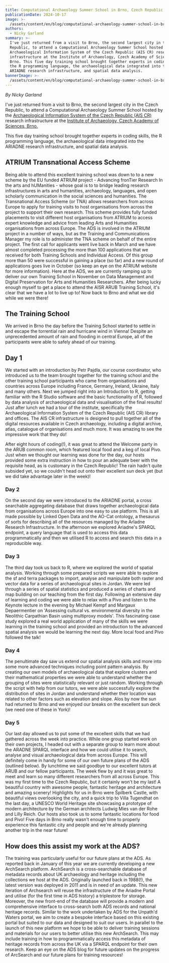 ```yaml
---
title: Computational Archaeology Summer School in Brno, Czech Republic
publicationDate: 2024-10-17
image: >-
  /assets/content/en/blog/computational-archaeology-summer-school-in-brno-czech-republic/image.jpg
authors:
  - Nicky Garland
summary: >-
  I've just returned from a visit to Brno, the second largest city in the Czech
  Republic, to attend a Computational Archaeology Summer School hosted by the
  Archaeological Information System of the Czech Republic (AIS CR) research
  infrastructure at the Institute of Archaeology, Czech Academy of Sciences,
  Brno. This five day training school brought together experts in coding skills,
  the R programming language, the archaeological data integrated into the
  ARIADNE research infrastructure, and spatial data analysis.
bannerImage: >-
  /assets/content/en/blog/computational-archaeology-summer-school-in-brno-czech-republic/bannerImage.jpg
---
```

*By Nicky Garland*

I've just returned from a visit to Brno, the second largest city in the Czech Republic, to attend a Computational Archaeology Summer School hosted by the [Archaeological Information System of the Czech Republic (AIS CR)](https://www.aiscr.cz/en/) research infrastructure at the [Institute of Archaeology, Czech Academy of Sciences, Brno.](https://www.arub.cz/)

This five day training school brought together experts in coding skills, the R programming language, the archaeological data integrated into the ARIADNE research infrastructure, and spatial data analysis.

## ATRIUM Transnational Access Scheme

Being able to attend this excellent training school was down to to a new scheme by the EU funded ATRIUM project  - Advancing fronTier Research In the arts and hUManities - whose goal is to to bridge leading research infrastructures in arts and humanities, archaeology, languages, and open scholarly communication in the social sciences and humanities. The Transnational Access Scheme (or TNA) allows researchers from across Europe to apply for training visits to host organisations from across the project to support their own research. This scheme provides fully funded placements to visit different host organisations from ATRIUM to access expert knowledge and advice from leading Arts and Humanities organisations from across Europe.
The ADS is involved in the ATRIUM project in a number of ways, but as the Training and Communications Manager my role is to administer the TNA scheme on behalf of the entire project. The first call for applicants went live back in March and we have almost completed processing the more than 100 applications that we received for both Training Schools  and Individual Access. Of this group more than 50 were successful in gaining a place (so far) and a new round of applications goes live in October (so keep an eye on the ATRIUM website for more information). Here at the ADS, we are currently ramping up to deliver our own Training School in November on Data Management and Digital Preservation for Arts and Humanities Researchers. After being lucky enough myself to get a place to attend the AISR ARUB Training School, it's clear that we have a lot to live up to! Now back to Brno and what we did while we were there!

<Figure src="/assets/content/en/blog/computational-archaeology-summer-school-in-brno-czech-republic/archaeology-brno.jpg" alt="Institute of Archaeology, Czech Academy of Sciences, Brno" alignment="stretch">

</Figure>

## The Training School

We arrived in Brno the day before the Training School started to settle in and escape the torrential rain and hurricane wind in Vienna! Despite an unprecedented amount of rain and flooding in central Europe, all of the participants were able to safely ahead of our training.&#x20;

## Day 1&#x20;

We started with an introduction by Petr Pajdla, our course coordinator, who introduced us to the team brought together for the training school and the other training school participants who came from organisations and countries across Europe including France, Germany, Ireland, Ukraine, Italy and many others. Next we jumped right into an Introduction to R, getting familiar with the R Studio software and the basic functionality of R, followed by data analysis of archaeological data and visualisation of the final results! Just after lunch we had a tour of the institute, specifically the Archaeological Information System of the Czech Republic (AIS CR) library and offices. The AIS CR infrastructure is designed to pull together all of the digital resources available in Czech archaeology, including a digital archive, atlas, catalogue of organisations and much more. It was amazing to see the impressive work that they do!

<Figure src="/assets/content/en/blog/computational-archaeology-summer-school-in-brno-czech-republic/ais-cr.jpg" alt="Poster advertising the activities of the AIS CR" alignment="center">

</Figure>

After eight hours of coding(!), it was great to attend the Welcome party in the ARUB common room, which featured local food and a keg of local Pivo. Just when we thought our learning was done for the day, our hosts provided some extra instruction in how to pour an adequate beer with the requisite head, as is customary in the Czech Republic! The rain hadn't quite subsided yet, so we couldn't head out onto their excellent sun deck yet (but we did take advantage later in the week)!

### Day 2

On the second day we were introduced to the ARIADNE portal, a cross searchable aggregating database that draws together archaeological data from organisations across Europe into one easy to use platform. This is all made possible by Linked Open Data and the AO-Cat ontology, a thesaurus of sorts for describing all of the resources managed by the ArIadne Research Infrastructure. In the afternoon we explored Ariadne's SPARQL endpoint, a query language that is used to access this data programmatically and then we utilised R to access and search this data in a reproducible way.

### Day 3

The third day took us back to R, where we explored the world of spatial analysis. Working through some prepared scripts we were able to explore the sf and terra packages to import, analyse and manipulate both raster and vector data for a series of archaeological sites in Jordan. We were led through a series of spatial statistics and produced a series of charts and map building on our teaching from the first day. Following an extensive day of learning and coding we were able to relax with a Pivo and listen to the Keynote lecture in the evening by Michael Kempf and Margaux Depaermentier on 'Assessing cultural vs. environmental diversity in the Neolithic Carpathian Basin using multiproxy models'. This fascinating case study explored a real world application of many of the skills we were learning in the training school and provided an introduction to the advanced spatial analysis we would be learning the next day. More local food and Pivo followed the talk!

### Day 4

The penultimate day saw us extend our spatial analysis skills and more into some more advanced techniques including point pattern analysis. By creating our own models of archaeological data that explore clusters and their mathematical properties we were able to understand whether the grouping of sites were statistically relevant or just random. Working through the script with help from our tutors, we were able successfully explore the distribution of sites in Jordan and understand whether their location was related to other factors such as elevation and slope. Alos by now the sun had returned to Brno and we enjoyed our breaks on the excellent sun deck (we need one of these in York)!

<Figure src="/assets/content/en/blog/computational-archaeology-summer-school-in-brno-czech-republic/arub-sun-deck.jpg" alt="The ARUB sun deck! (Weather go better later in the week)" alignment="stretch">

</Figure>

### Day 5

Our last day allowed us to put some of the excellent skills that we had gathered across the week into practice. While one group started work on their own projects, I headed out with a separate group to learn more about the ARADNE SPARQL interface and how we could utilise it to search, analyse and visual archaeological data from across Europe. This will definitely come in handy for some of our own future plans of the ADS (outlined below). By lunchtime we said goodbye to our excellent tutors at ARUB and our fellow participants. The week flew by and it was great to meet and learn so many different researchers from all across Europe. This was my first time to the Czech Republic, but it certainly won't be my last! A beautiful country with awesome people, fantastic heritage and architecture and amazing scenery! Highlights for us in Brno were Špilberk Castle, with beautiful views overlooking the city, and a quick trip to Villa Tugendhat on the last day, a UNESCO World Heritage site showcasing a prototype of modern architecture by the German architects Ludwig Mies van der Rohe and Lilly Reich. Our hosts also took us to some fantastic locations for food and Pivo! Five days in Brno really wasn't enough time to properly experience this fantastic city and people and we're already planning another trip in the near future!

<Figure src="/assets/content/en/blog/computational-archaeology-summer-school-in-brno-czech-republic/nickypivo.jpg" alt="Me with a Pivo!" alignment="stretch">

</Figure>

## How does this assist my work at the ADS?

The training was particularly useful for our future plans at the ADS. As reported back in January of this year we are currently developing a new ArchSearch platform. ArchSearch is a cross-searchable database of metadata records about UK archaeology and heritage including the collections we host at the ADS. Originally launched back in 1988(!), the latest version was deployed in 2011 and is in need of an update. This new iteration of Archsearch will reuse the infrastructure of the Ariadne Portal and utilise (for the first time in ADS history) a triplestore for storage. Moreover, the new front-end of the database will provide a modern and comprehensive interface to cross-search both ADS records and national heritage records.
Similar to the work undertaken by ADS for the Unpath'd Waters portal, we aim to create a bespoke interface based on this existing portal but suited to our data and designed to suit our users. In parallel to the launch of this new platform we hope to be able to deliver training sessions and materials for our users to better utilise this new ArchSearch. This may include training in how to programmatically access this metadata of heritage records from across the UK via a SPARQL endpoint for their own research. Keep an eye on the ADS blog for future updates on the progress of ArcSearch and our future plans for training resources!
